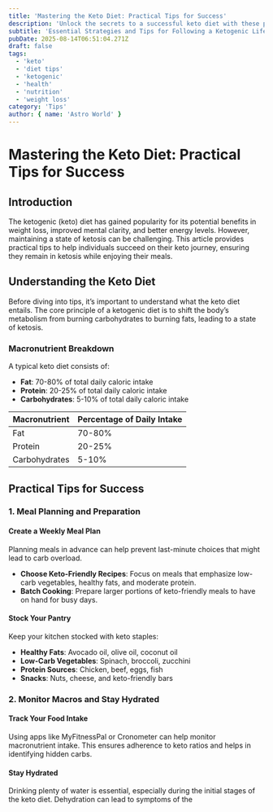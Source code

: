 ```yaml
---
title: 'Mastering the Keto Diet: Practical Tips for Success'
description: 'Unlock the secrets to a successful keto diet with these practical tips and strategies for maintaining ketosis.'
subtitle: 'Essential Strategies and Tips for Following a Ketogenic Lifestyle'
pubDate: 2025-08-14T06:51:04.271Z
draft: false
tags:
  - 'keto'
  - 'diet tips'
  - 'ketogenic'
  - 'health'
  - 'nutrition'
  - 'weight loss'
category: 'Tips'
author: { name: 'Astro World' }
---
```


# Mastering the Keto Diet: Practical Tips for Success

## Introduction
The ketogenic (keto) diet has gained popularity for its potential benefits in weight loss, improved mental clarity, and better energy levels. However, maintaining a state of ketosis can be challenging. This article provides practical tips to help individuals succeed on their keto journey, ensuring they remain in ketosis while enjoying their meals.

## Understanding the Keto Diet
Before diving into tips, it’s important to understand what the keto diet entails. The core principle of a ketogenic diet is to shift the body’s metabolism from burning carbohydrates to burning fats, leading to a state of ketosis.

### Macronutrient Breakdown
A typical keto diet consists of:
- **Fat**: 70-80% of total daily caloric intake
- **Protein**: 20-25% of total daily caloric intake
- **Carbohydrates**: 5-10% of total daily caloric intake

| Macronutrient  | Percentage of Daily Intake |
|----------------|--------------------------|
| Fat            | 70-80%                   |
| Protein        | 20-25%                   |
| Carbohydrates  | 5-10%                    |

## Practical Tips for Success
### 1. Meal Planning and Preparation
#### Create a Weekly Meal Plan
Planning meals in advance can help prevent last-minute choices that might lead to carb overload.
- **Choose Keto-Friendly Recipes**: Focus on meals that emphasize low-carb vegetables, healthy fats, and moderate protein.
- **Batch Cooking**: Prepare larger portions of keto-friendly meals to have on hand for busy days.

#### Stock Your Pantry
Keep your kitchen stocked with keto staples:
- **Healthy Fats**: Avocado oil, olive oil, coconut oil
- **Low-Carb Vegetables**: Spinach, broccoli, zucchini
- **Protein Sources**: Chicken, beef, eggs, fish
- **Snacks**: Nuts, cheese, and keto-friendly bars

### 2. Monitor Macros and Stay Hydrated
#### Track Your Food Intake
Using apps like MyFitnessPal or Cronometer can help monitor macronutrient intake. This ensures adherence to keto ratios and helps in identifying hidden carbs.

#### Stay Hydrated
Drinking plenty of water is essential, especially during the initial stages of the keto diet. Dehydration can lead to symptoms of the 
